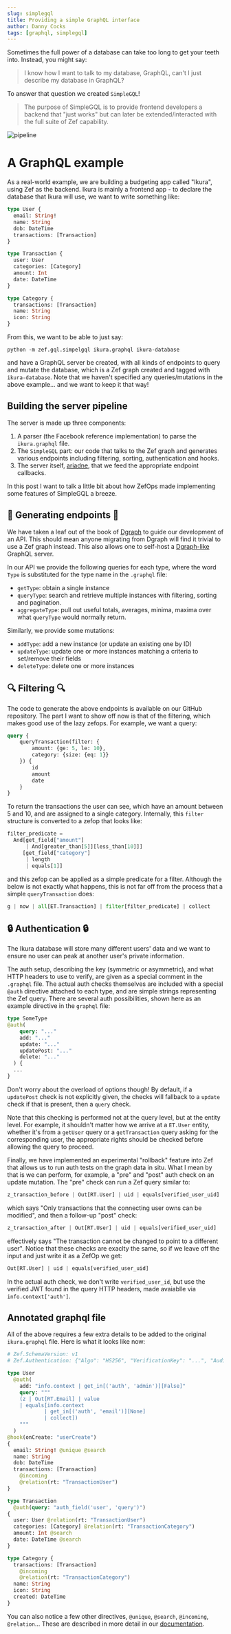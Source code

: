 ```yaml
---
slug: simplegql
title: Providing a simple GraphQL interface
author: Danny Cocks
tags: [graphql, simplegql]
---
```


Sometimes the full power of a database can take too long to get your teeth into.
Instead, you might say:

> I know how I want to talk to my database, GraphQL, can't I just describe my database in GraphQL?

To answer that question we created `SimpleGQL`!

> The purpose of SimpleGQL is to provide frontend developers a backend that
> "just works" but can later be extended/interacted with the full suite of Zef
> capability.

![pipeline](simplegql-pipeline.svg)

# A GraphQL example

As a real-world example, we are building a budgeting app called "Ikura", using
Zef as the backend. Ikura is mainly a frontend app - to declare the database
that Ikura will use, we want to write something like:

```graphql title="ikura.graphql"
type User {
  email: String!
  name: String
  dob: DateTime
  transactions: [Transaction]
}

type Transaction {
  user: User
  categories: [Category]
  amount: Int
  date: DateTime
}

type Category {
  transactions: [Transaction]
  name: String
  icon: String
}
```

From this, we want to be able to just say:

```
python -m zef.gql.simpelgql ikura.graphql ikura-database
```

and have a GraphQL server be created, with all kinds of endpoints to query and
mutate the database, which is a Zef graph created and tagged with
`ikura-database`. Note that we haven't specified any queries/mutations in the
above example... and we want to keep it that way!

## Building the server pipeline

The server is made up three components:

1. A parser (the Facebook reference implementation) to parse the `ikura.graphql`
   file.
2. The `SimpleGQL` part: our code that talks to the Zef graph and generates
   various endpoints including filtering, sorting, authentication and hooks.
3. The server itself, [ariadne](https://ariadnegraphql.org/), that we feed the appropriate
   endpoint callbacks.

In this post I want to talk a little bit about how ZefOps made implementing some
features of SimpleGQL a breeze.

## 🔌 Generating endpoints 🔌

We have taken a leaf out of the book of [Dgraph](https://dgraph.io/) to guide
our development of an API. This should mean anyone migrating from Dgraph will
find it trivial to use a Zef graph instead. This also allows one to self-host a
[Dgraph-like](https://dgraph.io/docs/graphql/quick-start/) GraphQL server.

In our API we provide the following queries for each type, where the word `Type`
is substituted for the type name in the `.graphql` file:

- `getType`: obtain a single instance
- `queryType`: search and retrieve multiple instances with filtering, sorting
  and pagination.
- `aggregateType`: pull out useful totals, averages, minima, maxima over what
  `queryType` would normally return.

Similarly, we provide some mutations:

- `addType`: add a new instance (or update an existing one by ID)
- `updateType`: update one or more instances matching a criteria to set/remove their
  fields
- `deleteType`: delete one or more instances

## 🔍 Filtering 🔍

The code to generate the above endpoints is available on our GitHub repository.
The part I want to show off now is that of the filtering, which makes good use
of the lazy zefops. For example, we want a query:

```graphql
query {
    queryTransaction(filter: {
        amount: {ge: 5, le: 10},
        category: {size: {eq: 1}}
    }) {
        id
        amount
        date
    }
}
```
To return the transactions the user can see, which have an amount between 5 and
10, and are assigned to a single category. Internally, this `filter` structure
is converted to a zefop that looks like:

```py
filter_predicate =
  And[get_field["amount"]
      | And[greater_than[5]][less_than[10]]]
     [get_field["category"]
      | length
      | equals[1]]
```
and this zefop can be applied as a simple predicate for a filter. Although the
below is not exactly what happens, this is not far off from the process that a simple
`queryTransaction` does:

```py
g | now | all[ET.Transaction] | filter[filter_predicate] | collect
```

## 🔒 Authentication 🔒

The Ikura database will store many different users' data and we want to ensure
no user can peak at another user's private information.

The auth setup, describing the key (symmetric or asymmetric), and what HTTP
headers to use to verify, are given as a special comment in the `.graphql` file.
The actual auth checks themselves are included with a special `@auth` directive
attached to each type, and are simple strings representing the Zef query. There
are several auth possibilities, shown here as an example directive in the
`graphql` file:

```graphql
type SomeType
@auth(
    query: "..."
    add: "..."
    update: "..."
    updatePost: "..."
    delete: "..."
  ) {
  ...
}
```

Don't worry about the overload of options though! By default, if a `updatePost`
check is not explicitly given, the checks will fallback to a `update` check if
that is present, then a `query` check.

Note that this checking is performed not at the query level, but at the entity
level. For example, it shouldn't matter how we arrive at a `ET.User` entity,
whether it's from a `getUser` query or a `getTransaction` query asking for the
corresponding user, the appropriate rights should be checked before allowing the
query to proceed.

Finally, we have implemented an experimental "rollback" feature into Zef that
allows us to run auth tests on the graph data in situ. What I mean by that is we
can perform, for example, a "pre" and "post" auth check on an update mutation.
The "pre" check can run a Zef query similar to:

```py
z_transaction_before | Out[RT.User] | uid | equals[verified_user_uid]
```

which says "Only transactions that the connecting user owns can be modified",
and then a follow-up "post" check:

```py
z_transaction_after | Out[RT.User] | uid | equals[verified_user_uid]
```

effectively says "The transaction cannot be changed to point to a different
user". Notice that these checks are exaclty the same, so if we leave off the
input and just write it as a ZefOp we get:

```py
Out[RT.User] | uid | equals[verified_user_uid]
```

In the actual auth check, we don't write `verified_user_id`, but use the
verified JWT found in the query HTTP headers, made avaiablle via `info.context['auth']`.



## Annotated graphql file

All of the above requires a few extra details to be added to the original
`ikura.graphql` file. Here is what it looks like now:

```graphql
# Zef.SchemaVersion: v1
# Zef.Authentication: {"Algo": "HS256", "VerificationKey": "...", "Audience": "ikura.app", "Header": "X-Auth-Token"}

type User
  @auth(
    add: "info.context | get_in[('auth', 'admin')][False]"
    query: """
    (z | Out[RT.Email] | value
    | equals[info.context
            | get_in[('auth', 'email')][None]
            | collect])
    """
  )
@hook(onCreate: "userCreate")
{
  email: String! @unique @search
  name: String
  dob: DateTime
  transactions: [Transaction]
    @incoming
    @relation(rt: "TransactionUser")
}

type Transaction
  @auth(query: "auth_field('user', 'query')")
{
  user: User @relation(rt: "TransactionUser")
  categories: [Category] @relation(rt: "TransactionCategory")
  amount: Int @search
  date: DateTime @search
}

type Category {
  transactions: [Transaction]
    @incoming
    @relation(rt: "TransactionCategory")
  name: String
  icon: String
  created: DateTime
}
```

You can also notice a few other directives, `@unique`, `@search`, `@incoming`,
`@relation`... These are described in more detail in our [documentation](/how-to/graphql-simplegql).